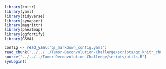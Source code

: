 

```r
library(knitr)
library(yaml)
library(tidyverse)
library(synapser)
library(magrittr)
library(pheatmap)
library(ggfortify)
library(GSVA)

config <- read_yaml("qc_markdown_config.yaml")
read_chunk('../../../Tumor-Deconvolution-Challenge/scripts/qc_knitr_chunks.R')
source("../../../Tumor-Deconvolution-Challenge/scripts/utils.R")
synLogin()
```

```r
```

```r
```

```r
```

```r
```

```r
```

```r
```
 
```r
```

```r
```

```r
```

```r
```
